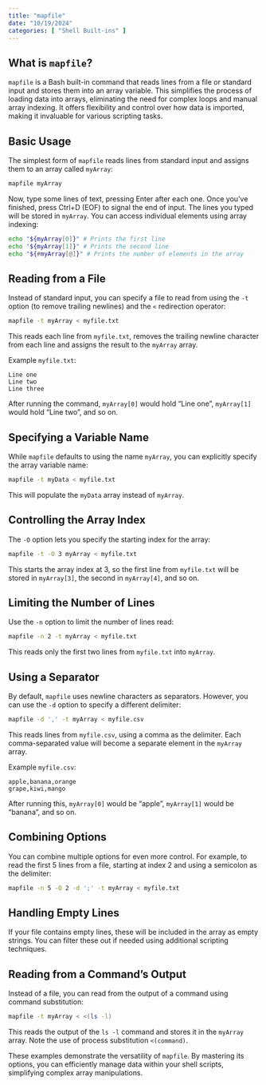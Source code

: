 ```yaml
---
title: "mapfile"
date: "10/19/2024"
categories: [ "Shell Built-ins" ]
---
```

## What is `mapfile`?

`mapfile` is a Bash built-in command that reads lines from a file or standard input and stores them into an array variable.  This simplifies the process of loading data into arrays, eliminating the need for complex loops and manual array indexing.  It offers flexibility and control over how data is imported, making it invaluable for various scripting tasks.

## Basic Usage

The simplest form of `mapfile` reads lines from standard input and assigns them to an array called `myArray`:

```bash
mapfile myArray
```

Now, type some lines of text, pressing Enter after each one.  Once you've finished, press Ctrl+D (EOF) to signal the end of input. The lines you typed will be stored in `myArray`. You can access individual elements using array indexing:

```bash
echo "${myArray[0]}" # Prints the first line
echo "${myArray[1]}" # Prints the second line
echo "${#myArray[@]}" # Prints the number of elements in the array
```

## Reading from a File

Instead of standard input, you can specify a file to read from using the `-t` option (to remove trailing newlines) and the `<` redirection operator:

```bash
mapfile -t myArray < myfile.txt
```

This reads each line from `myfile.txt`, removes the trailing newline character from each line and assigns the result to the `myArray` array.

Example `myfile.txt`:

```
Line one
Line two
Line three
```

After running the command, `myArray[0]` would hold "Line one", `myArray[1]` would hold "Line two", and so on.

## Specifying a Variable Name

While `mapfile` defaults to using the name `myArray`, you can explicitly specify the array variable name:

```bash
mapfile -t myData < myfile.txt
```

This will populate the `myData` array instead of `myArray`.


##  Controlling the Array Index

The `-O` option lets you specify the starting index for the array:

```bash
mapfile -t -O 3 myArray < myfile.txt
```

This starts the array index at 3, so the first line from `myfile.txt` will be stored in `myArray[3]`, the second in `myArray[4]`, and so on.

##  Limiting the Number of Lines

Use the `-n` option to limit the number of lines read:

```bash
mapfile -n 2 -t myArray < myfile.txt
```

This reads only the first two lines from `myfile.txt` into `myArray`.

##  Using a Separator

By default, `mapfile` uses newline characters as separators.  However, you can use the `-d` option to specify a different delimiter:

```bash
mapfile -d ',' -t myArray < myfile.csv
```

This reads lines from `myfile.csv`, using a comma as the delimiter. Each comma-separated value will become a separate element in the `myArray` array.

Example `myfile.csv`:

```
apple,banana,orange
grape,kiwi,mango
```

After running this, `myArray[0]` would be "apple", `myArray[1]` would be "banana", and so on.


##  Combining Options

You can combine multiple options for even more control. For example, to read the first 5 lines from a file, starting at index 2 and using a semicolon as the delimiter:

```bash
mapfile -n 5 -O 2 -d ';' -t myArray < myfile.txt
```


##  Handling Empty Lines

If your file contains empty lines, these will be included in the array as empty strings.  You can filter these out if needed using additional scripting techniques.


##  Reading from a Command's Output

Instead of a file, you can read from the output of a command using command substitution:

```bash
mapfile -t myArray < <(ls -l)
```

This reads the output of the `ls -l` command and stores it in the `myArray` array.  Note the use of process substitution `<(command)`.


These examples demonstrate the versatility of `mapfile`. By mastering its options, you can efficiently manage data within your shell scripts, simplifying complex array manipulations.

